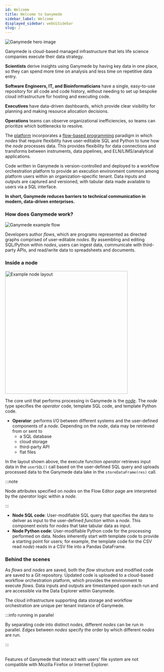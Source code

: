 ```yaml
---
id: Welcome
title: Welcome to Ganymede
sidebar_label: Welcome
displayed_sidebar: webUiSidebar
slug: /
---
```


<img alt="Ganymede hero image" src="https://ganymede-bio.mo.cloudinary.net/apiServer/HeroImage_20230110.png"/>

Ganymede is cloud-based managed infrastructure that lets life science companies execute their data strategy.  

**Scientists** derive insights using Ganymede by having key data in one place, so they can spend more time on analysis and less time on repetitive data entry.  

**Software Engineers, IT, and Bioinformaticians** have a single, easy-to-use repository for all code and code history, without needing to set up bespoke cloud infrastructure for hosting and executing code.

**Executives** have data-driven dashboards, which provide clear visibility for planning and making resource allocation decisions.

**Operations** teams can observe organizational inefficiencies, so teams can prioritize which bottlenecks to resolve.

The [platform](https://www.ganymede.bio/#product) incorporates a [flow-based programming](https://en.wikipedia.org/wiki/Flow-based_programming) paradigm in which _nodes_ that require flexibility have user-editable SQL and Python to tune how the _node_ processes data.  This provides flexibility for data connections and transforms between instruments, data pipelines, and ELN/LIMS/analytical applications.  

Code written in Ganymede is version-controlled and deployed to a workflow orchestration platform to provide an execution environment common among platform users within an organization-specific tenant.  Data inputs and outputs are captured and versioned, with tabular data made available to users via a SQL interface.

**In short, Ganymede reduces barriers to technical communication in modern, data-driven enterprises.**

### How does Ganymede work?

![Ganymede example flow](https://ganymede-bio.mo.cloudinary.net/apiServer/FlowImage_Annotated_20230405.png)

Developers author _flows_, which are programs represented as directed graphs comprised of user-editable _nodes_.  By assembling and editing SQL/Python within _nodes_, users can ingest data, communicate with third-party APIs, and read/write data to spreadsheets and documents.  

### Inside a node

<div class="text--center">
<img width="400" alt="Example node layout" src="https://ganymede-bio.mo.cloudinary.net/apiServer/Operator_Conceptual_Layout_20230108.png" />
</div>

The core unit that performs processing in Ganymede is the [_node_](./nodes/Overview.md).  The _node_ type specifies the _operator_ code, template SQL code, and template Python code.

- **Operator**: performs I/O between different systems and the user-defined components of a _node_.  Depending on the _node_, data may be retrieved from or sent to 
  - a SQL database
  - cloud storage 
  - third-party API 
  - flat files
  
In the layout shown above, the execute function _operator_ retrieves input data in the `userSQL()` call based on the user-defined SQL query and uploads processed data to the Ganymede data lake in the `storeDataFrame(res)` call.  

:::note

Node attributes specified on _nodes_ on the Flow Editor page are interpreted by the _operator_ logic within a _node_.

:::

- **Node SQL code**: User-modifiable SQL query that specifies the data to deliver as input to the user-defined _function_ within a _node_.  This component exists for _nodes_ that take tabular data as input.
- **Node Python code**: User-modifiable Python code for the processing performed on data.  Nodes inherently start with template code to provide a starting point for users; for example, the template code for the CSV read _node_) reads in a CSV file into a Pandas DataFrame.

### Behind the scenes

As _flows_ and _nodes_ are saved, both the _flow_ structure and modified code are saved to a Git repository.  Updated code is uploaded to a cloud-based workflow orchestration platform, which provides the environment to execute _flows_.  Data inputs and outputs are timestamped upon each run and are accessible via the Data Explorer within Ganymede.

The cloud infrastructure supporting data storage and workflow orchestration are unique per tenant instance of Ganymede.

:::info running in parallel

By separating code into distinct _nodes_, different _nodes_ can be run in parallel.  _Edges_ between _nodes_ specify the order by which different _nodes_ are run.

:::


<br />
Features of Ganymede that interact with users' file system are not compatible with Mozilla Firefox or Internet Explorer.
